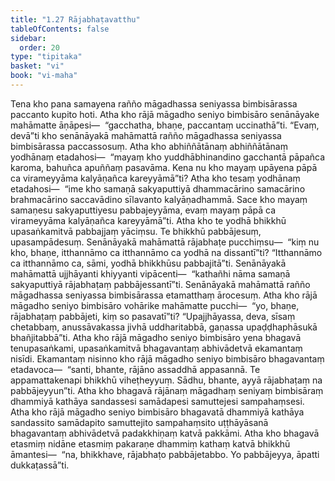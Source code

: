 ```yaml
---
title: "1.27 Rājabhaṭavatthu"
tableOfContents: false
sidebar:
  order: 20
type: "tipitaka"
basket: "vi"
book: "vi-maha"
---
```



<DynamicBreadcrumb />

<Division number="90" book="vi-maha" bookNo="3" page="103">

<Paragraph number="426" book="vi-maha">
Tena kho pana samayena rañño māgadhassa seniyassa bimbisārassa paccanto kupito hoti. Atha kho rājā māgadho seniyo bimbisāro senānāyake mahāmatte āṇāpesi—  “gacchatha, bhaṇe, paccantaṃ uccinathā”ti. “Evaṃ, devā”ti kho senānāyakā mahāmattā rañño māgadhassa seniyassa bimbisārassa paccassosuṃ. Atha kho abhiññātānaṃ abhiññātānaṃ yodhānaṃ etadahosi—  “mayaṃ kho yuddhābhinandino gacchantā pāpañca karoma, bahuñca apuññaṃ pasavāma. Kena nu kho mayaṃ upāyena pāpā ca virameyyāma kalyāṇañca kareyyāmā”ti?
</Paragraph>

<Paragraph number="427" book="vi-maha">
Atha kho tesaṃ yodhānaṃ etadahosi—  “ime kho samaṇā sakyaputtiyā dhammacārino samacārino brahmacārino saccavādino sīlavanto kalyāṇadhammā. Sace kho mayaṃ samaṇesu sakyaputtiyesu pabbajeyyāma, evaṃ mayaṃ pāpā ca virameyyāma kalyāṇañca kareyyāmā”ti. Atha kho te yodhā bhikkhū upasaṅkamitvā pabbajjaṃ yāciṃsu. Te bhikkhū pabbājesuṃ, upasampādesuṃ. Senānāyakā mahāmattā rājabhaṭe pucchiṃsu—  “kiṃ nu kho, bhaṇe, itthannāmo ca itthannāmo ca yodhā na dissantī”ti? “Itthannāmo ca itthannāmo ca, sāmi, yodhā bhikkhūsu pabbajitā”ti. Senānāyakā mahāmattā ujjhāyanti khiyyanti vipācenti—  “kathañhi nāma samaṇā sakyaputtiyā rājabhaṭaṃ pabbājessantī”ti. Senānāyakā mahāmattā rañño māgadhassa seniyassa bimbisārassa etamatthaṃ ārocesuṃ.
</Paragraph>

<Paragraph number="428" book="vi-maha">
Atha kho rājā māgadho seniyo bimbisāro vohārike mahāmatte pucchi—  “yo, bhaṇe, rājabhaṭaṃ pabbājeti, kiṃ so pasavatī”ti? “Upajjhāyassa, deva, sīsaṃ chetabbaṃ, anussāvakassa jivhā uddharitabbā, gaṇassa upaḍḍhaphāsukā bhañjitabbā”ti. Atha kho rājā māgadho seniyo bimbisāro yena bhagavā tenupasaṅkami, upasaṅkamitvā bhagavantaṃ abhivādetvā ekamantaṃ nisīdi. Ekamantaṃ nisinno kho rājā māgadho seniyo bimbisāro bhagavantaṃ etadavoca—  “santi, bhante, rājāno assaddhā appasannā. Te appamattakenapi bhikkhū viheṭheyyuṃ. Sādhu, bhante, ayyā rājabhaṭaṃ na pabbājeyyun”ti. Atha kho bhagavā rājānaṃ māgadhaṃ seniyaṃ bimbisāraṃ dhammiyā kathāya sandassesi samādapesi samuttejesi sampahaṃsesi. Atha kho rājā māgadho seniyo bimbisāro bhagavatā dhammiyā kathāya sandassito samādapito samuttejito sampahaṃsito uṭṭhāyāsanā bhagavantaṃ abhivādetvā padakkhiṇaṃ katvā pakkāmi. Atha kho bhagavā etasmiṃ nidāne etasmiṃ pakaraṇe dhammiṃ kathaṃ katvā bhikkhū āmantesi—  “na, bhikkhave, rājabhaṭo pabbājetabbo. Yo pabbājeyya, āpatti dukkaṭassā”ti.
</Paragraph>
</Division>